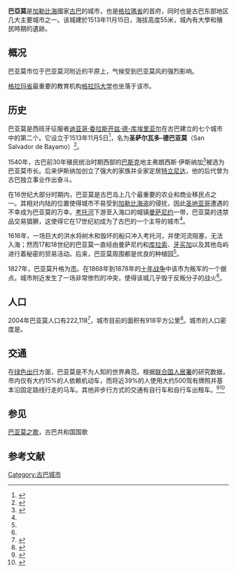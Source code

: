 {{distinguish|巴阿蒙}}
{{expand|time=2016-02-24T11:31:29+00:00}}
{{Infobox settlement
<!--See the Table at Infobox Settlement for all fields and descriptions of usage-->
<!-- Basic info  ---------------->
|official_name          = 巴亞莫
|other_name             =
|native_name            =
|nickname               =
|settlement_type        = 
|motto                  =
<!-- images and maps  ----------->
|image_skyline          = Boulevard of Bayamo.jpg
|imagesize              = 250px
|image_caption          = 巴亚莫的步行街
|image_flag             =
|flag_size              =
|image_seal             =
|seal_size              =
|image_shield           =
|shield_size            =
|city_logo              =
|citylogo_size          =
|image_map              = Bayamo (Cuban municipal map).png
|mapsize                = 275px
|map_caption            = 巴亚莫市辖区（红色）在格拉玛省（黄色）的位置
|map_caption1           =
|image_dot_map          =
|dot_mapsize            =
|dot_map_caption        =
|dot_x =   |dot_y =
|pushpin_map            = Cuba
|pushpin_label_position = none
|pushpin_map_caption    = 巴亚莫在古巴的位置
|pushpin_mapsize        = 280
<!-- Location ------------------>
|coordinates_display    = inline,title
|coordinates_region     = CU
|subdivision_type       = 國家
|subdivision_name       = {{flag|Cuba}}
|subdivision_type1      = 省
|subdivision_name1      = [[格拉瑪省|格拉瑪省]]
|subdivision_type2      =
|subdivision_name2      =
|subdivision_type3      =
|subdivision_name3      =
|subdivision_type4      =
|subdivision_name4      =
<!-- Politics ----------------->
|government_footnotes   =
|government_type        =
|leader_title           =
|leader_name            =
|leader_title1          =
|leader_name1           =
|leader_title2          =
|leader_name2           =
|leader_title3          =
|leader_name3           =
|leader_title4          =
|leader_name4           =
|established_title      = 建城
|established_date       = 1513年11月15日<ref name=guije>{{Cite web|url=http://www.guije.com/pueblo/municipios/obayamo/index.htm|title=Bayamo|author=Guije.com|accessdate=2007-10-06| archiveurl= https://web.archive.org/web/20071013092841/http://guije.com/pueblo/municipios/obayamo/index.htm| archivedate= 2007-10-13 <!--DASHBot-->| deadurl= no|language=es}}</ref>
|established_title2     = 
|established_date2      = 
|established_title3     = <!-- Incorporated (city) -->
|established_date3      =
<!-- Area    --------------------->
|area_magnitude         =
|unit_pref                =
|area_footnotes           = <ref name=statoids/>
|area_total_km2           = 918
|area_land_km2            = <!--See table @ Template:Infobox Settlement for details on automatic unit conversion-->
|area_water_km2           =
|area_land_sq_mi          =
|area_blank1_title        =
|area_blank1_km2          =
<!-- Population   ----------------------->
|population_as_of               = 2004
|population_footnotes           = <ref name=atenas/>
|population_note                =
|population_total               = 222118
|population_density_km2         = 242.0
|population_urban               =
|population_density_urban_km2   =
|population_blank1_title        =
|population_blank1              =
<!-- General information  --------------->
|timezone               = [[北美東部時區|北美東部時區]]
|utc_offset             = -5
|timezone_DST           =
|utc_offset_DST         =
|latd= 20|latm= 22|lats= 54|latNS=N
|longd= 76|longm= 38|longs= 34|longEW=W
|elevation_footnotes    =  <!--for references: use <ref> </ref> tags-->
|elevation_m            = 55
<!-- Area/postal codes & others -------->
|postal_code_type       = 邮政编码
|postal_code            = 85100
|area_code              = +53-23
|registration_plate     = G
|blank_name             =
|blank_info             =
|blank1_name            =
|blank1_info            =
|website                =
|footnotes              =
}} <!--Infobox ends-->

'''巴亞莫'''是[[加勒比海|加勒比海]]國家[[古巴|古巴]]的城市，也是[[格拉瑪省|格拉瑪省]]的首府，同时也是古巴东部地区几大主要城市之一。该城建於1513年11月15日，海拔高度55米，城內有大學和殖民時期的遺跡。

== 概况 ==
巴亚莫市位于巴亚莫河附近的平原上，气候受到巴亚莫风的强烈影响。

[[格拉玛省|格拉玛省]]最重要的教育机构[[格拉玛大学|格拉玛大学]]也坐落于该市。

== 历史 ==
巴亚莫是西班牙征服者[[迪亞哥·委拉斯開茲·德-庫埃里亞爾|迪亚哥·委拉斯开兹·德-库埃里亚尔]]在古巴建立的七个城市中的第二个。它设立于1513年11月5日<ref name="EB1911">{{EB1911|inline=1 |wstitle=Bayamo |volume=3 |pages=553–554 }}</ref>，名为'''圣萨尔瓦多-德巴亚莫'''（San Salvador de Bayamo）<ref name="wdl-ssdb">{{cite web|title=Topographical, Historical, and Statistical Map of the City of San Salvador de Bayamo|url=https://www.wdl.org/en/item/15394/|website=World Digital Library|accessdate=2017-07-29|archiveurl=https://web.archive.org/web/20170729223648/https://www.wdl.org/en/item/15394/|archivedate=2017-07-29|language=en|date=2015-07-23|deadurl=yes}}</ref>。

1540年，古巴前30年殖民统治时期西部的[[巴斯克人|巴斯克]]地主弗朗西斯·伊斯纳加<ref name="iznaga">{{cite web|author1=Jorge A. Iznaga|title=Iznaga 1420 to Present|url=http://wc.rootsweb.ancestry.com/cgi-bin/igm.cgi?op=GET&db=iznaga&id=I772|website=RootsWeb|language=en|accessdate=2017-07-31|archive-date=2017-07-31|archive-url=https://web.archive.org/web/20170731230518/http://wc.rootsweb.ancestry.com/cgi-bin/igm.cgi?op=GET&db=iznaga&id=I772|dead-url=no}}</ref>被选为巴亚莫市长。后来伊斯纳加创立了强大的家族并全家定居[[特立尼达_(古巴)|特立尼达]]，他的后代曾为古巴独立事业作出奋斗。

在16世纪大部分时期内，巴亚莫是古巴岛上几个最重要的农业和商业移民点之一。其相对内陆的位置使得城市不易受到[[加勒比地区|加勒比]][[海盗|海盗]]的侵扰，因此[[圣地亚哥-德古巴|圣地亚哥]]遭遇的不幸成为巴亚莫的万幸。[[考托河|考托河]]下游至入海口的城镇[[曼薩尼約_(古巴)|曼萨尼约]]一带，巴亚莫的违禁品交易猖獗，这使得它在17世纪初成为了古巴的一个主导的城市<ref name="EB1911"/>。

1616年，一场巨大的洪水将树木和毁坏的船只冲入考托河，并使河流阻塞，无法入海；然而17和18世纪的巴亚莫一直经由曼萨尼约和[[库拉索|库拉索]]、[[牙买加|牙买加]]以及其他岛屿进行着秘密的贸易活动。后来，巴亚莫周围都是优良的种植园<ref name="EB1911"/>。

1827年，巴亚莫升格为[[市|市]]。在1868年到1878年的[[十年战争|十年战争]]中该市为叛军的一个据点。城市附近发生了一场非常惨烈的冲突，使得该城几乎毁于反叛分子的战火<ref name="EB1911"/>。

== 人口 ==
2004年巴亚莫人口有222,118<ref name=atenas>{{Cite web |url=http://www.atenas.inf.cu/todo/Estadisticas/TABLA%20No_3balance.htm |archive-url=https://web.archive.org/web/20060714001016/http://www.atenas.inf.cu/todo/Estadisticas/TABLA%20No_3balance.htm |dead-url=yes |archive-date=2006-07-14 |title=2004 Population trends, by Province and Municipality |author=Atenas.cu |year=2004 |accessdate=2007-10-06 |language=es |df= }}</ref>，城市目前的面积有918平方公里<ref name=statoids>{{Cite web|url=http://www.statoids.com/ycu.html|title=Municipios of Cuba|author=Statoids|date=July 2003| accessdate=2017-07-29| archiveurl= https://web.archive.org/web/20170729220844/http://www.statoids.com/ycu.html| archivedate= 2017-07-29 <!--DASHBot--> |language=en | deadurl= no}}</ref>。城市的人口密度是{{convert|242.0|/km2|/sqmi|abbr=on}}。

== 交通 ==
在[[綠色交通|绿色出行]]方面，巴亚莫是不为人知的世界典范。根据[[聯合國人居署|联合国人居署]]的研究数据，市内仅有大约15%的人依赖机动车，而将近39%的人使用大约500驾有牌照并基本沿固定路线行走的马车。其他非步行方式的交通有自行车和自行车出租车。<ref name="unhab">{{cite web|title=Getting the carriages out, Cuban-style|url=http://www.unhabitat.org/content.asp?cid=1217&catid=639&typeid=6&subMenuId=0|website=UN-HABITAT|archiveurl=https://web.archive.org/web/20110611164316/http://www.unhabitat.org/content.asp?cid=1217&catid=639&typeid=6&subMenuId=0|archivedate=2011-06-11|date=2004-07-20}}</ref><ref name="jplonelyplanet">{{cite web|author1=Jon Petrie|title=Bayamo, an unacknowledged leader in horse dependent/ ecological transport|url=https://www.lonelyplanet.com/thorntree/forums/americas-cuba/cuba/bayamo-an-unacknowledged-leader-in-horse-dependent-ecological-transport|website=Lonely Planet|accessdate=2017-07-31|archiveurl=https://web.archive.org/web/20170731195145/https://www.lonelyplanet.com/thorntree/forums/americas-cuba/cuba/bayamo-an-unacknowledged-leader-in-horse-dependent-ecological-transport|archivedate=2017-07-31|language=en|date=2008-03-08|deadurl=yes}}</ref>

== 参见 ==
[[巴亚莫之歌|巴亚莫之歌]]，古巴共和国国歌

==参考文献==
{{Reflist}}

[[Category:古巴城市|Category:古巴城市]]
